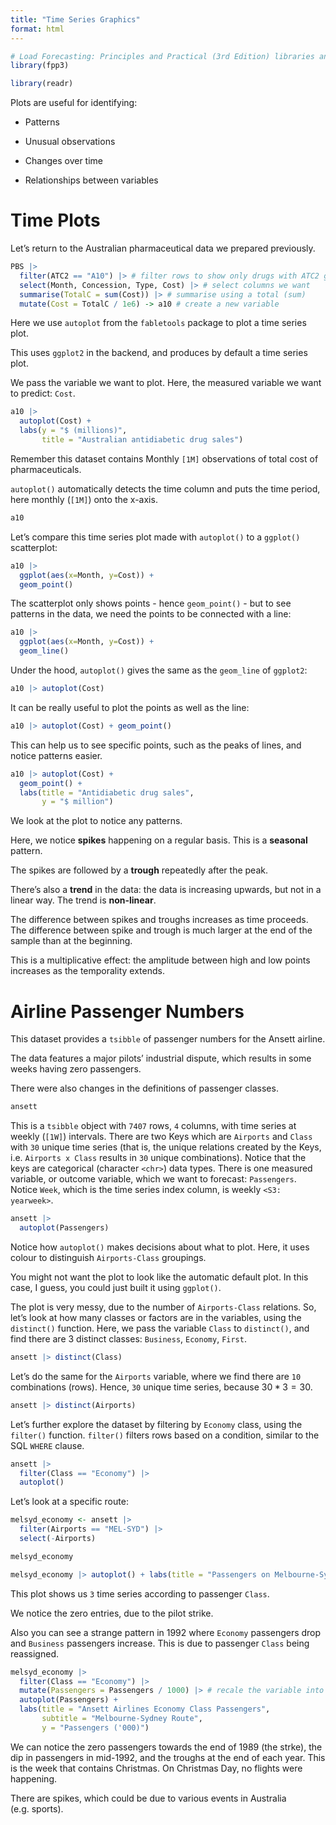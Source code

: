 ```yaml
---
title: "Time Series Graphics"
format: html
---
```


```r
# Load Forecasting: Principles and Practical (3rd Edition) libraries and datasets
library(fpp3)

library(readr)
```

Plots are useful for identifying:

* Patterns

* Unusual observations

* Changes over time

* Relationships between variables

# Time Plots

Let's return to the Australian pharmaceutical data we prepared previously.

```r
PBS |>
  filter(ATC2 == "A10") |> # filter rows to show only drugs with ATC2 group 10 
  select(Month, Concession, Type, Cost) |> # select columns we want
  summarise(TotalC = sum(Cost)) |> # summarise using a total (sum)
  mutate(Cost = TotalC / 1e6) -> a10 # create a new variable
```

Here we use `autoplot` from the `fabletools` package to plot a time series plot.

This uses `ggplot2` in the backend, and produces by default a time series plot.

We pass the variable we want to plot. Here, the measured variable we want to predict: `Cost`.

```r
a10 |>
  autoplot(Cost) +
  labs(y = "$ (millions)", 
       title = "Australian antidiabetic drug sales")

```
Remember this dataset contains Monthly `[1M]` observations of total cost of pharmaceuticals.

`autoplot()` automatically detects the time column and puts the time period, here monthly (`[1M]`) onto the x-axis.

```r
a10
```

Let's compare this time series plot made with `autoplot()` to a `ggplot()` scatterplot:

```r
a10 |>
  ggplot(aes(x=Month, y=Cost)) +
  geom_point()
```

The scatterplot only shows points - hence `geom_point()` - but to see patterns in the data, we need the points to be connected with a line:

```r
a10 |>
  ggplot(aes(x=Month, y=Cost)) +
  geom_line()
```

Under the hood, `autoplot()` gives the same as the `geom_line` of `ggplot2`:

```r
a10 |> autoplot(Cost)
```

It can be really useful to plot the points as well as the line:

```r
a10 |> autoplot(Cost) + geom_point()
```

This can help us to see specific points, such as the peaks of lines, and notice patterns easier.

```r
a10 |> autoplot(Cost) +
  geom_point() +
  labs(title = "Antidiabetic drug sales",
       y = "$ million")
```

We look at the plot to notice any patterns.

Here, we notice **spikes** happening on a regular basis. This is a **seasonal** pattern.

The spikes are followed by a **trough** repeatedly after the peak.

There's also a **trend** in the data: the data is increasing upwards, but not in a linear way. The trend is **non-linear**.

The difference between spikes and troughs increases as time proceeds. The difference between spike and trough is much larger at the end of the sample than at the beginning.

This is a multiplicative effect: the amplitude between high and low points increases as the temporality extends.

# Airline Passenger Numbers

This dataset provides a `tsibble` of passenger numbers for the Ansett airline.

The data features a major pilots' industrial dispute, which results in some weeks having zero passengers.

There were also changes in the definitions of passenger classes.

```r
ansett
```

This is a `tsibble` object with `7407` rows, `4` columns, with time series at weekly (`[1W]`) intervals. There are two Keys which are `Airports` and `Class` with `30` unique time series (that is, the unique relations created by the Keys, i.e. `Airports x Class` results in `30` unique combinations). Notice that the keys are categorical (character `<chr>`) data types. There is one measured variable, or outcome variable, which we want to forecast: `Passengers`. Notice `Week`, which is the time series index column, is weekly `<S3: yearweek>`.

```r
ansett |>
  autoplot(Passengers)
```

Notice how `autoplot()` makes decisions about what to plot. Here, it uses colour to distinguish `Airports-Class` groupings.

You might not want the plot to look like the automatic default plot. In this case, I guess, you could just built it using `ggplot()`.

The plot is very messy, due to the number of `Airports-Class` relations. So, let's look at how many classes or factors are in the variables, using the `distinct()` function. Here, we pass the variable `Class` to `distinct()`, and find there are 3 distinct classes: `Business`, `Economy`, `First`.

```r
ansett |> distinct(Class)
```
Let's do the same for the `Airports` variable, where we find there are `10` combinations (rows). Hence, `30` unique time series, because $30 * 3 = 30$.

```r
ansett |> distinct(Airports)
```

Let's further explore the dataset by filtering by `Economy` class, using the `filter()` function. `filter()` filters rows based on a condition, similar to the SQL `WHERE` clause.

```r
ansett |>
  filter(Class == "Economy") |>
  autoplot()
```


Let's look at a specific route:

```r
melsyd_economy <- ansett |>
  filter(Airports == "MEL-SYD") |>
  select(-Airports)
```

```r
melsyd_economy
```

```r
melsyd_economy |> autoplot() + labs(title = "Passengers on Melbourne-Sydney Route")
```

This plot shows us `3` time series according to passenger `Class`.

We notice the zero entries, due to the pilot strike.

Also you can see a strange pattern in 1992 where `Economy` passengers drop and `Business` passengers increase. This is due to passenger `Class` being reassigned.


```r
melsyd_economy |>
  filter(Class == "Economy") |>
  mutate(Passengers = Passengers / 1000) |> # recale the variable into more accessible form
  autoplot(Passengers) +
  labs(title = "Ansett Airlines Economy Class Passengers",
       subtitle = "Melbourne-Sydney Route",
       y = "Passengers ('000)")
```

We can notice the zero passengers towards the end of 1989 (the strke), the dip in passengers in mid-1992, and the troughs at the end of each year. This is the week that contains Christmas. On Christmas Day, no flights were happening.

There are spikes, which could be due to various events in Australia (e.g. sports).





